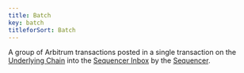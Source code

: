 ```yaml
---
title: Batch
key: batch
titleforSort: Batch
---
```


A group of Arbitrum transactions posted in a single transaction on the [Underlying Chain](/intro/glossary#underlying-chain) into the [Sequencer Inbox](/intro/glossary#sequencer-inbox) by the [Sequencer](/intro/glossary#sequencer).
